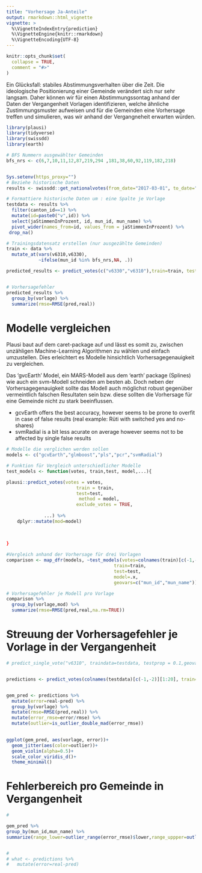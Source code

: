 ```yaml
---
title: "Vorhersage Ja-Anteile"
output: rmarkdown::html_vignette
vignette: >
  %\VignetteIndexEntry{prediction}
  %\VignetteEngine{knitr::rmarkdown}
  %\VignetteEncoding{UTF-8}
---
```



```r
knitr::opts_chunk$set(
  collapse = TRUE,
  comment = "#>"
)
```

Ein Glücksfall: stabiles Abstimmungsverhalten über die Zeit. Die ideologische Positionierung einer Gemeinde verändert sich nur sehr langsam. Daher können wir für einen Abstimmungssontag anhand der Daten der Vergangenheit Vorlagen identifizieren, welche ähnliche Zustimmungsmuster aufweisen und für die Gemeinden eine Vorhersage treffen und simulieren, was wir anhand der Vergangneheit erwarten würden.
```r
library(plausi)
library(tidyverse)
library(swissdd)
library(earth)

# BFS Nummern ausgewählter Gemeinden
bfs_nrs <- c(6,7,10,11,12,87,219,294 ,181,38,60,92,119,182,218)


Sys.setenv(https_proxy="")
# Beziehe historische Daten
results <- swissdd::get_nationalvotes(from_date="2017-03-01", to_date="2020-09-27")

# Formattiere historische Daten um : eine Spalte je Vorlage
testdata <- results %>%
  filter(canton_id==1) %>% 
  mutate(id=paste0("v",id)) %>%
  select(jaStimmenInProzent, id, mun_id, mun_name) %>%
  pivot_wider(names_from=id, values_from = jaStimmenInProzent) %>% 
 drop_na()

# Trainingsdatensatz erstellen (nur ausgezählte Gemeinden)
train <- data %>% 
  mutate_at(vars(v6310,v6330),
            ~ifelse(mun_id %in% bfs_nrs,NA, .))

predicted_results <- predict_votes(c("v6330","v6310"),train=train, test=testdata ,exclude_votes = TRUE, geovars=c("mun_id","mun_name" ))


# Vorhersagefehler
predicted_results %>% 
  group_by(vorlage) %>% 
  summarize(rmse=RMSE(pred,real))

```
# Modelle vergleichen

Plausi baut auf dem caret-package auf und lässt es somit zu, zwischen unzähligen Machine-Learning Algorithmen zu wählen und einfach umzustellen. Dies erleichtert es Modelle hinsichtlich Vorhersagegenauigkeit zu vergleichen.

Das 'gvcEarth' Model, ein MARS-Modell aus dem 'earth' package (Splines) wie auch ein svm-Modell schneiden am besten ab. Doch neben der Vorhersagegenauigkeit sollte das Modell auch möglichst robust gegenüber vermeintlich falschen Resultaten sein bzw. diese sollten die Vorhersage für eine Gemeinde nicht zu stark beeinflussen.

- gcvEarth offers the best accuracy, however seems to be prone to overfit in case of false results (real example: Rüti with switched yes and no-shares)
- svmRadial is a bit less acurate on average however seems not to be affected by single false results

```r
# Modelle die verglichen werden sollen
models <- c("gcvEarth","glmboost","pls","pcr","svmRadial")

# Funktion für Vergleich unterschiedlicher Modelle
test_models <- function(votes, train,test, model,...){
```


```r
plausi::predict_votes(votes = votes, 
                          train = train,
                          test=test,
                           method = model,
                          exclude_votes = TRUE,
                      
              ...) %>% 
    dplyr::mutate(mod=model) 
 
 
  
}

#Vergleich anhand der Vorhersage für drei Vorlagen
comparison <- map_dfr(models, ~test_models(votes=colnames(train)[c(-1,-2)][1:3],
                                        train=train,
                                        test=test,
                                        model=.x,
                                        geovars=c("mun_id","mun_name")))

# Vorhersagefehler je Modell pro Vorlage
comparison %>% 
  group_by(vorlage,mod) %>% 
  summarize(rmse=RMSE(pred,real,na.rm=TRUE))


```


# Streuung der Vorhersagefehler je Vorlage in der Vergangenheit

```r

# predict_single_vote("v6310", traindata=testdata, testprop = 0.1,geovars=c("mun_id","mun_name"))


predictions <- predict_votes(colnames(testdata)[c(-1,-2)][1:20], train=testdata, testprop = 0.3,geovars=c("mun_id","mun_name"))


gem_pred <- predictions %>% 
  mutate(error=real-pred) %>% 
  group_by(vorlage) %>% 
  mutate(rmse=RMSE(pred,real)) %>% 
  mutate(error_rmse=error/rmse) %>% 
  mutate(outlier=is_outlier_double_mad(error_rmse))
  

ggplot(gem_pred, aes(vorlage, error))+
  geom_jitter(aes(color=outlier))+
  geom_violin(alpha=0.5)+
  scale_color_viridis_d()+
  theme_minimal()

```


# Fehlerbereich pro Gemeinde in Vergangenheit

```r
#  

gem_pred %>% 
group_by(mun_id,mun_name) %>% 
summarize(range_lower=outlier_range(error_rmse)$lower,range_uppper=outlier_range(error_rmse)$upper)


# 
# what <- predictions %>% 
#   mutate(error=real-pred)


```



